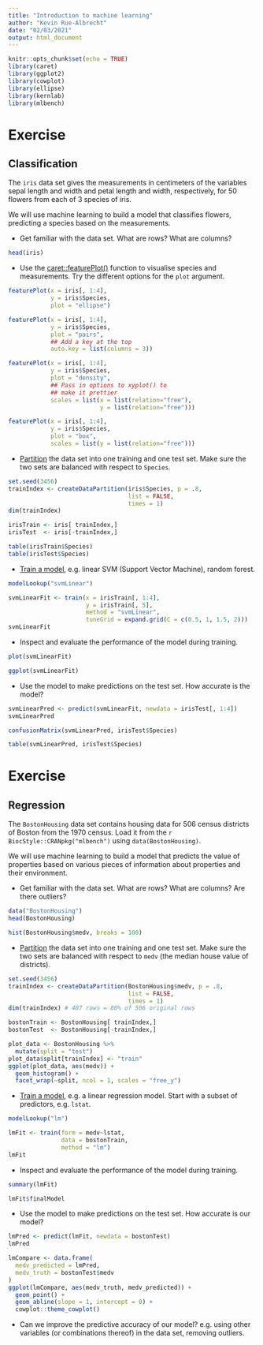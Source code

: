 ```yaml
---
title: "Introduction to machine learning"
author: "Kevin Rue-Albrecht"
date: "02/03/2021"
output: html_document
---
```


```r
knitr::opts_chunk$set(echo = TRUE)
library(caret)
library(ggplot2)
library(cowplot)
library(ellipse)
library(kernlab)
library(mlbench)
```

# Exercise

## Classification

The `iris` data set gives the measurements in centimeters of the variables sepal length and width and petal length and width, respectively, for 50 flowers from each of 3 species of iris.

We will use machine learning to build a model that classifies flowers, predicting a species based on the measurements.

- Get familiar with the data set. What are rows? What are columns?

```r
head(iris)
```

- Use the [caret::featurePlot()](http://topepo.github.io/caret/visualizations.html) function to visualise species and measurements.
  Try the different options for the `plot` argument.

```r
featurePlot(x = iris[, 1:4], 
            y = iris$Species,
            plot = "ellipse")
```

```r
featurePlot(x = iris[, 1:4], 
            y = iris$Species, 
            plot = "pairs",
            ## Add a key at the top
            auto.key = list(columns = 3))
```

```r
featurePlot(x = iris[, 1:4], 
            y = iris$Species,
            plot = "density",
            ## Pass in options to xyplot() to 
            ## make it prettier
            scales = list(x = list(relation="free"), 
                          y = list(relation="free")))
```

```r
featurePlot(x = iris[, 1:4], 
            y = iris$Species, 
            plot = "box",
            scales = list(y = list(relation="free")))
```

- [Partition](http://topepo.github.io/caret/data-splitting.html) the data set into one training and one test set.
  Make sure the two sets are balanced with respect to `Species`.

```r
set.seed(3456)
trainIndex <- createDataPartition(iris$Species, p = .8, 
                                  list = FALSE, 
                                  times = 1)
dim(trainIndex)
```

```r
irisTrain <- iris[ trainIndex,]
irisTest  <- iris[-trainIndex,]
```

```r
table(irisTrain$Species)
table(irisTest$Species)
```

- [Train a model](http://topepo.github.io/caret/model-training-and-tuning.html#an-example), e.g. linear SVM (Support Vector Machine), random forest.

```r
modelLookup("svmLinear")
```

```r
svmLinearFit <- train(x = irisTrain[, 1:4],
                      y = irisTrain[, 5],
                      method = "svmLinear",
                      tuneGrid = expand.grid(C = c(0.5, 1, 1.5, 2)))
svmLinearFit
```

- Inspect and evaluate the performance of the model during training.

```r
plot(svmLinearFit)
```

```r
ggplot(svmLinearFit)
```

- Use the model to make predictions on the test set.
  How accurate is the model?

```r
svmLinearPred <- predict(svmLinearFit, newdata = irisTest[, 1:4])
svmLinearPred
```

```r
confusionMatrix(svmLinearPred, irisTest$Species)
```

```r
table(svmLinearPred, irisTest$Species)
```

# Exercise

## Regression

The `BostonHousing` data set contains housing data for 506 census districts of Boston from the 1970 census.
Load it from the `r BiocStyle::CRANpkg("mlbench")` using `data(BostonHousing)`.

We will use machine learning to build a model that predicts the value of properties based on various pieces of information about properties and their environment.

- Get familiar with the data set. What are rows? What are columns? Are there outliers?

```r
data("BostonHousing")
head(BostonHousing)
```

```r
hist(BostonHousing$medv, breaks = 100)
```

- [Partition](http://topepo.github.io/caret/data-splitting.html) the data set into one training and one test set.
  Make sure the two sets are balanced with respect to `medv` (the median house value of districts).

```r
set.seed(3456)
trainIndex <- createDataPartition(BostonHousing$medv, p = .8, 
                                  list = FALSE, 
                                  times = 1)
dim(trainIndex) # 407 rows = 80% of 506 original rows
```

```r
bostonTrain <- BostonHousing[ trainIndex,]
bostonTest  <- BostonHousing[-trainIndex,]
```

```r
plot_data <- BostonHousing %>%
  mutate(split = "test")
plot_data$split[trainIndex] <- "train"
ggplot(plot_data, aes(medv)) +
  geom_histogram() +
  facet_wrap(~split, ncol = 1, scales = "free_y")
```

- [Train a model](http://topepo.github.io/caret/model-training-and-tuning.html#an-example), e.g. a linear regression model.
  Start with a subset of predictors, e.g. `lstat`.

```r
modelLookup("lm")
```

```r
lmFit <- train(form = medv~lstat,
               data = bostonTrain,
               method = "lm")
lmFit
```

- Inspect and evaluate the performance of the model during training.

```r
summary(lmFit)
```

```r
lmFit$finalModel
```

- Use the model to make predictions on the test set.
  How accurate is our model?

```r
lmPred <- predict(lmFit, newdata = bostonTest)
lmPred
```

```r
lmCompare <- data.frame(
  medv_predicted = lmPred,
  medv_truth = bostonTest$medv
)
ggplot(lmCompare, aes(medv_truth, medv_predicted)) +
  geom_point() +
  geom_abline(slope = 1, intercept = 0) +
  cowplot::theme_cowplot()
```

- Can we improve the predictive accuracy of our model?
  e.g. using other variables (or combinations thereof) in the data set, removing outliers.
